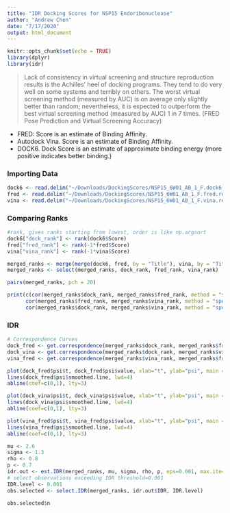 ```yaml
---
title: "IDR Docking Scores for NSP15 Endoribonuclease"
author: "Andrew Chen"
date: "7/17/2020"
output: html_document
---
```


```r
knitr::opts_chunk$set(echo = TRUE)
library(dplyr)
library(idr)
```

>Lack of consistency in virtual screening and structure reproduction results is the Achilles' heel of docking programs. They tend to do very well on some systems and terribly on others. The worst virtual screening method (measured by AUC) is on average only slightly better than random; nevertheless, it is expected to outperform the best virtual screening method (measured by AUC) 1 in 7 times. (FRED Pose Prediction and Virtual Screening Accuracy)


- FRED: Score is an estimate of Binding Affinity. 
- Autodock Vina. Score is an estimate of Binding Affinity.
- DOCK6. Dock Score is an estimate of approximate binding energy (more positive indicates better binding.)

### Importing Data
```r
dock6 <- read.delim("~/Downloads/DockingScores/NSP15_6W01_AB_1_F.dock6.results.txt")
fred <- read.delim("~/Downloads/DockingScores/NSP15_6W01_AB_1_F.fred.results.txt")
vina <- read.delim("~/Downloads/DockingScores/NSP15_6W01_AB_1_F.vina.results.txt")
```

### Comparing Ranks
```r
#rank, gives ranks starting from lowest, order is like np.argsort
dock6["dock_rank"] <- rank(dock6$Score)
fred["fred_rank"] <- rank(-1*fred$Score)
vina["vina_rank"] <- rank(-1*vina$Score)

merged_ranks <- merge(merge(dock6, fred, by = "Title"), vina, by = "Title")
merged_ranks <- select(merged_ranks, dock_rank, fred_rank, vina_rank)
```

```r
pairs(merged_ranks, pch = 20)
```
```r
print(c(cor(merged_ranks$dock_rank, merged_ranks$fred_rank, method = "spearman"),
      cor(merged_ranks$fred_rank, merged_ranks$vina_rank, method = "spearman"),
      cor(merged_ranks$dock_rank, merged_ranks$vina_rank, method = "spearman")))
```

### IDR

```r
# Correspondence Curves
dock_fred <- get.correspondence(merged_ranks$dock_rank, merged_ranks$fred_rank, seq(0.01,0.99,by = 1/2928))
dock_vina <- get.correspondence(merged_ranks$dock_rank, merged_ranks$vina_rank, seq(0.01,0.99,by = 1/2928))
vina_fred <- get.correspondence(merged_ranks$vina_rank, merged_ranks$fred_rank, seq(0.01,0.99,by = 1/2928))
```

```r
plot(dock_fred$psi$t, dock_fred$psi$value, xlab="t", ylab="psi", main = "Dock_Fred correspondence", xlim=c(0, max(dock_fred$psi$t)), ylim=c(0, max(dock_fred$psi$value)), cex.lab=2)
lines(dock_fred$psi$smoothed.line, lwd=4)
abline(coef=c(0,1), lty=3)
```
```r
plot(dock_vina$psi$t, dock_vina$psi$value, xlab="t", ylab="psi", main = "Dock_Vina Correspondence", xlim=c(0, max(dock_vina$psi$t)), ylim=c(0, max(dock_vina$psi$value)), cex.lab=2)
lines(dock_vina$psi$smoothed.line, lwd=4)
abline(coef=c(0,1), lty=3)
```
```r
plot(vina_fred$psi$t, vina_fred$psi$value, xlab="t", ylab="psi", main = "Vina_Fred Correspondence", xlim=c(0, max(vina_fred$psi$t)), ylim=c(0, max(vina_fred$psi$value)), cex.lab=2)
lines(vina_fred$psi$smoothed.line, lwd=4)
abline(coef=c(0,1), lty=3)
```

```r
mu <- 2.6
sigma <- 1.3
rho <- 0.8
p <- 0.7
idr.out <- est.IDR(merged_ranks, mu, sigma, rho, p, eps=0.001, max.ite=20)
# select observations exceeding IDR threshold=0.001
IDR.level <- 0.001
obs.selected <- select.IDR(merged_ranks, idr.out$IDR, IDR.level)
```

```r
obs.selected$n
```

